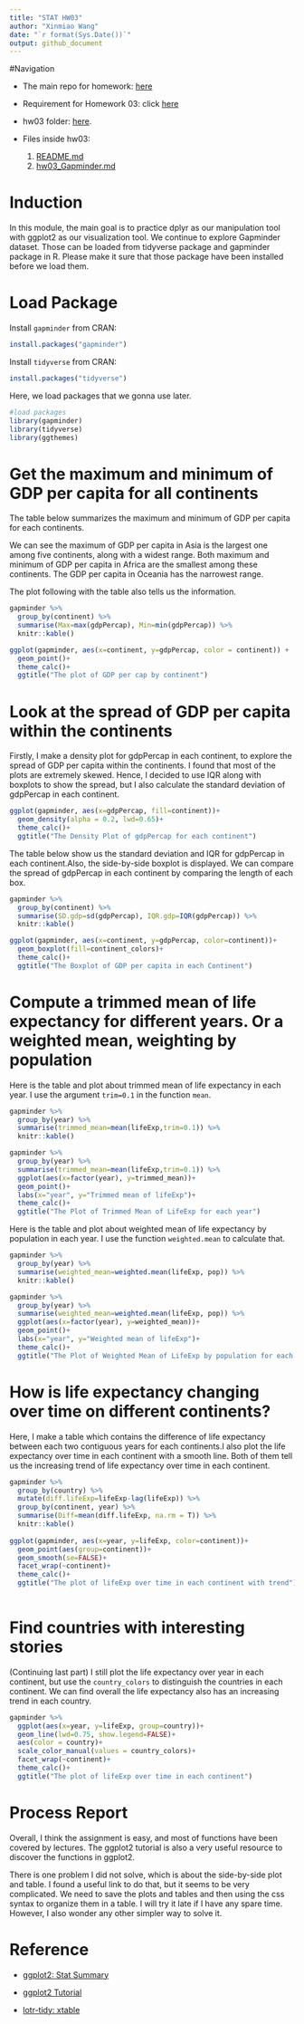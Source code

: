 ```yaml
---
title: "STAT HW03"
author: "Xinmiao Wang"
date: "`r format(Sys.Date())`"
output: github_document
---
```


#Navigation 

* The main repo for homework: [here](https://github.com/xinmiaow/STAT545-hw-Wang-Xinmiao) 

* Requirement for Homework 03: click [here](http://stat545.com/hw03_dplyr-and-more-ggplot2.html)

* hw03 folder: [here](https://github.com/xinmiaow/STAT545-hw-Wang-Xinmiao/tree/master/hw03).

* Files inside hw03:

  1. [README.md](https://github.com/xinmiaow/STAT545-hw-Wang-Xinmiao/blob/master/hw03/README.md)
  2. [hw03_Gapminder.md](https://github.com/xinmiaow/STAT545-hw-Wang-Xinmiao/blob/master/hw03/hw03_Gapminder.md)

# Induction 

In this module, the main goal is to practice dplyr as our manipulation tool with ggplot2 as our visualization tool. We continue to explore Gapminder dataset. Those can be loaded from tidyverse package and gapminder package in R. Please make it sure that those package have been installed before we load them.

# Load Package

Install `gapminder` from CRAN:
```r
install.packages("gapminder")
```

Install `tidyverse` from CRAN:
```r
install.packages("tidyverse")
```

Here, we load packages that we gonna use later.

```r
#load packages
library(gapminder)
library(tidyverse)
library(ggthemes)
```


# Get the maximum and minimum of GDP per capita for all continents

The table below summarizes the maximum and minimum of GDP per capita for each continents. 

We can see the maximum of GDP per capita in Asia is the largest one among five continents, along with a widest range. Both maximum and minimum of GDP per capita in Africa are the smallest among these continents. The GDP per capita in Oceania has the narrowest range.

The plot following with the table also tells us the information. 

```r
gapminder %>% 
  group_by(continent) %>% 
  summarise(Max=max(gdpPercap), Min=min(gdpPercap)) %>% 
  knitr::kable()

ggplot(gapminder, aes(x=continent, y=gdpPercap, color = continent)) +
  geom_point()+ 
  theme_calc()+
  ggtitle("The plot of GDP per cap by continent")

```



# Look at the spread of GDP per capita within the continents

Firstly, I make a density plot for gdpPercap in each continent, to explore the spread of GDP per capita within the continents. I found that most of the plots are extremely skewed. Hence, I decided to use IQR along with boxplots to show the spread, but I also calculate the standard deviation of gdpPercap in each continent.

```r
ggplot(gapminder, aes(x=gdpPercap, fill=continent))+
  geom_density(alpha = 0.2, lwd=0.65)+
  theme_calc()+
  ggtitle("The Density Plot of gdpPercap for each continent")

```


The table below show us the standard deviation and IQR for gdpPercap in each continent.Also, the side-by-side boxplot is displayed. We can compare the spread of gdpPercap in each continent by comparing the length of each box.

```r
gapminder %>% 
  group_by(continent) %>% 
  summarise(SD.gdp=sd(gdpPercap), IQR.gdp=IQR(gdpPercap)) %>% 
  knitr::kable()

ggplot(gapminder, aes(x=continent, y=gdpPercap, color=continent))+
  geom_boxplot(fill=continent_colors)+
  theme_calc()+
  ggtitle("The Boxplot of GDP per capita in each Continent")

```


# Compute a trimmed mean of life expectancy for different years. Or a weighted mean, weighting by population 

Here is the table and plot about trimmed mean of life expectancy in each year. I use the argument `trim=0.1` in the function `mean`.

```r
gapminder %>% 
  group_by(year) %>%
  summarise(trimmed_mean=mean(lifeExp,trim=0.1)) %>% 
  knitr::kable()

gapminder %>% 
  group_by(year) %>% 
  summarise(trimmed_mean=mean(lifeExp,trim=0.1)) %>% 
  ggplot(aes(x=factor(year), y=trimmed_mean))+
  geom_point()+
  labs(x="year", y="Trimmed mean of lifeExp")+
  theme_calc()+
  ggtitle("The Plot of Trimmed Mean of LifeExp for each year")

```

Here is the table and plot about weighted mean of life expectancy by population in each year. I use the function `weighted.mean` to calculate that.

```r
gapminder %>% 
  group_by(year) %>% 
  summarise(weighted_mean=weighted.mean(lifeExp, pop)) %>% 
  knitr::kable()

gapminder %>%
  group_by(year) %>%
  summarise(weighted_mean=weighted.mean(lifeExp, pop)) %>%
  ggplot(aes(x=factor(year), y=weighted_mean))+
  geom_point()+
  labs(x="year", y="Weighted mean of lifeExp")+
  theme_calc()+
  ggtitle("The Plot of Weighted Mean of LifeExp by population for each year")

```



# How is life expectancy changing over time on different continents?

Here, I make a table which contains the difference of life expectancy between each two contiguous years for each continents.I also plot the life expectancy over time in each continent with a smooth line. Both of them tell us the increasing trend of life expectancy over time in each continent.

```r
gapminder %>% 
  group_by(country) %>%  
  mutate(diff.lifeExp=lifeExp-lag(lifeExp)) %>% 
  group_by(continent, year) %>% 
  summarise(Diff=mean(diff.lifeExp, na.rm = T)) %>% 
  knitr::kable()
  
ggplot(gapminder, aes(x=year, y=lifeExp, color=continent))+
  geom_point(aes(group=continent))+
  geom_smooth(se=FALSE)+
  facet_wrap(~continent)+
  theme_calc()+
  ggtitle("The plot of lifeExp over time in each continent with trend")
  
```


# Find countries with interesting stories

(Continuing last part)
I still plot the life expectancy over year in each continent, but use the `country_colors` to distinguish the countries in each continent. We can find overall the life expectancy also has an increasing trend in each country. 

```r
gapminder %>% 
  ggplot(aes(x=year, y=lifeExp, group=country))+
  geom_line(lwd=0.75, show.legend=FALSE)+
  aes(color = country)+ 
  scale_color_manual(values = country_colors)+
  facet_wrap(~continent)+
  theme_calc()+
  ggtitle("The plot of lifeExp over time in each continent")

```

# Process Report

Overall, I think the assignment is easy, and most of functions have been covered by lectures. The ggplot2 tutorial is also a very useful resource to discover the functions in ggplot2.

There is one problem I did not solve, which is about the side-by-side plot and table. I found a useful link to do that, but it seems to be very complicated. We need to save the plots and tables and then using the css syntax to organize them in a table. I will try it late if I have any spare time. However, I also wonder any other simpler way to solve it.

# Reference

* [ggplot2: Stat Summary](http://ggplot2.tidyverse.org/reference/stat_summary.html)

* [ggplot2 Tutorial](https://github.com/jennybc/ggplot2-tutorial)

* [lotr-tidy: xtable](https://github.com/jennybc/lotr-tidy/blob/master/01-intro.Rmd)

